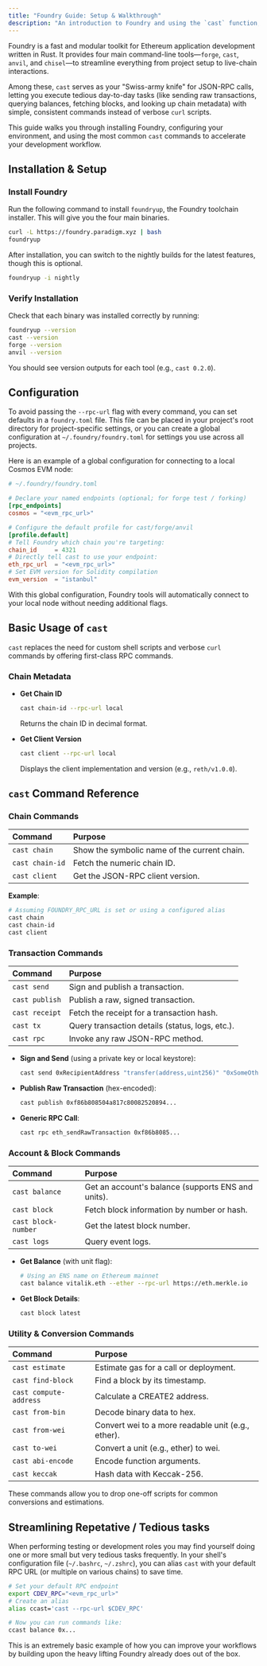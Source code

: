 ```yaml
---
title: "Foundry Guide: Setup & Walkthrough"
description: "An introduction to Foundry and using the `cast` function, replacing complex scripts that may otherwise require multiple rpc calls and other functions in between with a single command."
---
```


Foundry is a fast and modular toolkit for Ethereum application development written in Rust. It provides four main command-line tools—`forge`, `cast`, `anvil`, and `chisel`—to streamline everything from project setup to live-chain interactions.

Among these, `cast` serves as your "Swiss-army knife" for JSON-RPC calls, letting you execute tedious day-to-day tasks (like sending raw transactions, querying balances, fetching blocks, and looking up chain metadata) with simple, consistent commands instead of verbose `curl` scripts.

This guide walks you through installing Foundry, configuring your environment, and using the most common `cast` commands to accelerate your development workflow.

## Installation & Setup

### Install Foundry

Run the following command to install `foundryup`, the Foundry toolchain installer. This will give you the four main binaries.

```bash lines
curl -L https://foundry.paradigm.xyz | bash
foundryup
```

After installation, you can switch to the nightly builds for the latest features, though this is optional.

```bash lines
foundryup -i nightly
```

### Verify Installation

Check that each binary was installed correctly by running:

```bash lines expandable
foundryup --version
cast --version
forge --version
anvil --version
```

You should see version outputs for each tool (e.g., `cast 0.2.0`).

## Configuration

To avoid passing the `--rpc-url` flag with every command, you can set defaults in a `foundry.toml` file. This file can be placed in your project's root directory for project-specific settings, or you can create a global configuration at `~/.foundry/foundry.toml` for settings you use across all projects.

Here is an example of a global configuration for connecting to a local Cosmos EVM node:

```toml title="~/.foundry/foundry.toml" lines expandable
# ~/.foundry/foundry.toml

# Declare your named endpoints (optional; for forge test / forking)
[rpc_endpoints]
cosmos = "<evm_rpc_url>"

# Configure the default profile for cast/forge/anvil
[profile.default]
# Tell Foundry which chain you're targeting:
chain_id     = 4321
# Directly tell cast to use your endpoint:
eth_rpc_url  = "<evm_rpc_url>"
# Set EVM version for Solidity compilation
evm_version  = "istanbul"
```

With this global configuration, Foundry tools will automatically connect to your local node without needing additional flags.

## Basic Usage of `cast`

`cast` replaces the need for custom shell scripts and verbose `curl` commands by offering first-class RPC commands.

### Chain Metadata

- **Get Chain ID**
  ```bash lines
  cast chain-id --rpc-url local
  ```
  Returns the chain ID in decimal format.

- **Get Client Version**
  ```bash lines
  cast client --rpc-url local
  ```
  Displays the client implementation and version (e.g., `reth/v1.0.0`).

## `cast` Command Reference

### Chain Commands

| Command | Purpose |
| :--- | :--- |
| `cast chain` | Show the symbolic name of the current chain. |
| `cast chain-id` | Fetch the numeric chain ID. |
| `cast client` | Get the JSON-RPC client version. |

**Example**:
```bash lines
# Assuming FOUNDRY_RPC_URL is set or using a configured alias
cast chain
cast chain-id
cast client
```

### Transaction Commands

| Command | Purpose |
| :--- | :--- |
| `cast send` | Sign and publish a transaction. |
| `cast publish` | Publish a raw, signed transaction. |
| `cast receipt` | Fetch the receipt for a transaction hash. |
| `cast tx` | Query transaction details (status, logs, etc.). |
| `cast rpc` | Invoke any raw JSON-RPC method. |

- **Sign and Send** (using a private key or local keystore):
  ```bash lines
  cast send 0xRecipientAddress "transfer(address,uint256)" "0xSomeOtherAddress,100" --private-key $YOUR_PK
  ```

- **Publish Raw Transaction** (hex-encoded):
  ```bash lines
  cast publish 0xf86b808504a817c80082520894...
  ```

- **Generic RPC Call**:
  ```bash lines
  cast rpc eth_sendRawTransaction 0xf86b8085...
  ```

### Account & Block Commands

| Command | Purpose |
| :--- | :--- |
| `cast balance` | Get an account's balance (supports ENS and units). |
| `cast block` | Fetch block information by number or hash. |
| `cast block-number`| Get the latest block number. |
| `cast logs` | Query event logs. |

- **Get Balance** (with unit flag):
  ```bash lines
  # Using an ENS name on Ethereum mainnet
  cast balance vitalik.eth --ether --rpc-url https://eth.merkle.io
  ```

- **Get Block Details**:
  ```bash lines
  cast block latest
  ```

### Utility & Conversion Commands

| Command | Purpose |
| :--- | :--- |
| `cast estimate` | Estimate gas for a call or deployment. |
| `cast find-block` | Find a block by its timestamp. |
| `cast compute-address`| Calculate a CREATE2 address. |
| `cast from-bin` | Decode binary data to hex. |
| `cast from-wei` | Convert wei to a more readable unit (e.g., ether). |
| `cast to-wei` | Convert a unit (e.g., ether) to wei. |
| `cast abi-encode` | Encode function arguments. |
| `cast keccak` | Hash data with Keccak-256. |

These commands allow you to drop one-off scripts for common conversions and estimations.

## Streamlining Repetative / Tedious tasks

When performing testing or development roles you may find yourself doing one or more small but very
tedious tasks frequently.
In your shell's configuration file (`~/.bashrc`, `~/.zshrc`), you can alias `cast` with your default RPC URL
(or multiple on various chains) to save time.

```bash lines expandable
# Set your default RPC endpoint
export CDEV_RPC="<evm_rpc_url>"
# Create an alias
alias ccast='cast --rpc-url $CDEV_RPC'

# Now you can run commands like:
ccast balance 0x...
```

This is an extremely basic example of how you can improve your workflows by building upon the heavy lifting Foundry already does out of the box.